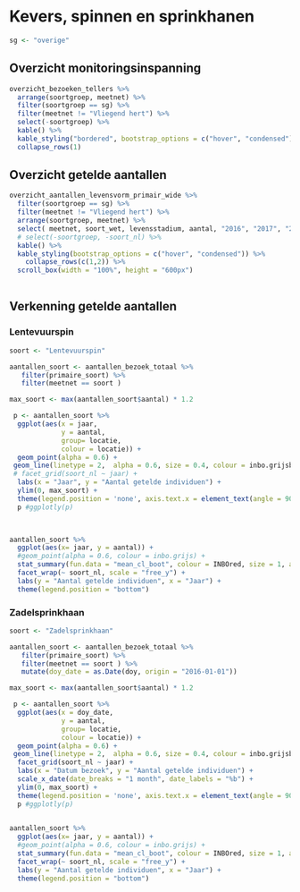 # Kevers, spinnen en sprinkhanen

```r
sg <- "overige"
```

## Overzicht monitoringsinspanning

```r

overzicht_bezoeken_tellers %>%
  arrange(soortgroep, meetnet) %>%
  filter(soortgroep == sg) %>%
  filter(meetnet != "Vliegend hert") %>%
  select(-soortgroep) %>%
  kable() %>%
  kable_styling("bordered", bootstrap_options = c("hover", "condensed")) %>%
  collapse_rows(1)

```

## Overzicht getelde aantallen

```r

overzicht_aantallen_levensvorm_primair_wide %>%
  filter(soortgroep == sg) %>%
  filter(meetnet != "Vliegend hert") %>%
  arrange(soortgroep, meetnet) %>%
  select( meetnet, soort_wet, levensstadium, aantal, "2016", "2017", "2018", "2019") %>%
  # select(-soortgroep, -soort_nl) %>%
  kable() %>%
  kable_styling(bootstrap_options = c("hover", "condensed")) %>%
    collapse_rows(c(1,2)) %>%
  scroll_box(width = "100%", height = "600px")
  
```


## Verkenning getelde aantallen {.tabset}

### Lentevuurspin

```r
soort <- "Lentevuurspin"

```

```r

aantallen_soort <- aantallen_bezoek_totaal %>%
   filter(primaire_soort) %>%
   filter(meetnet == soort ) 

max_soort <- max(aantallen_soort$aantal) * 1.2

 p <- aantallen_soort %>%
  ggplot(aes(x = jaar, 
             y = aantal,
             group= locatie, 
             colour = locatie)) + 
  geom_point(alpha = 0.6) +  
 geom_line(linetype = 2,  alpha = 0.6, size = 0.4, colour = inbo.grijsblauw)  + 
 # facet_grid(soort_nl ~ jaar) +
  labs(x = "Jaar", y = "Aantal getelde individuen") + 
  ylim(0, max_soort) + 
  theme(legend.position = 'none', axis.text.x = element_text(angle = 90))
  p #ggplotly(p) 

 
```


```r

aantallen_soort %>%
  ggplot(aes(x= jaar, y = aantal)) +  
  #geom_point(alpha = 0.6, colour = inbo.grijs) +
  stat_summary(fun.data = "mean_cl_boot", colour = INBOred, size = 1, alpha = 0.8) +
  facet_wrap(~ soort_nl, scale = "free_y") +
  labs(y = "Aantal getelde individuen", x = "Jaar") +
  theme(legend.position = "bottom") 

```


### Zadelsprinkhaan

```r
soort <- "Zadelsprinkhaan"

```

```r

aantallen_soort <- aantallen_bezoek_totaal %>%
   filter(primaire_soort) %>%
   filter(meetnet == soort ) %>%
   mutate(doy_date = as.Date(doy, origin = "2016-01-01"))

max_soort <- max(aantallen_soort$aantal) * 1.2

 p <- aantallen_soort %>%
  ggplot(aes(x = doy_date, 
             y = aantal,
             group= locatie, 
             colour = locatie)) + 
  geom_point(alpha = 0.6) +  
 geom_line(linetype = 2,  alpha = 0.6, size = 0.4, colour = inbo.grijsblauw)  + 
  facet_grid(soort_nl ~ jaar) +
  labs(x = "Datum bezoek", y = "Aantal getelde individuen") + 
  scale_x_date(date_breaks = "1 month", date_labels = "%b") +
  ylim(0, max_soort) + 
  theme(legend.position = 'none', axis.text.x = element_text(angle = 90))
  p #ggplotly(p) 
 
```


```r

aantallen_soort %>%
  ggplot(aes(x= jaar, y = aantal)) +  
  #geom_point(alpha = 0.6, colour = inbo.grijs) +
  stat_summary(fun.data = "mean_cl_boot", colour = INBOred, size = 1, alpha = 0.8) +
  facet_wrap(~ soort_nl, scale = "free_y") +
  labs(y = "Aantal getelde individuen", x = "Jaar") +
  theme(legend.position = "bottom") 

```

